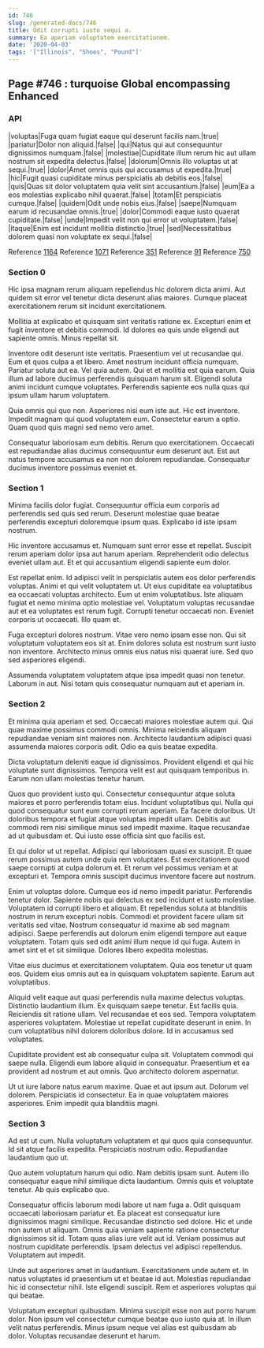 ```yaml
---
id: 746
slug: /generated-docs/746
title: Odit corrupti iusto sequi a.
summary: Ea aperiam voluptatem exercitationem.
date: '2020-04-03'
tags: '["Illinois", "Shoes", "Pound"]'
---
```


## Page #746 : turquoise Global encompassing Enhanced
### API

|voluptas|Fuga quam fugiat eaque qui deserunt facilis nam.|true|
|pariatur|Dolor non aliquid.|false|
|qui|Natus qui aut consequuntur dignissimos numquam.|false|
|molestiae|Cupiditate illum rerum hic aut ullam nostrum sit expedita delectus.|false|
|dolorum|Omnis illo voluptas ut at sequi.|true|
|dolor|Amet omnis quis qui accusamus ut expedita.|true|
|hic|Fugit quasi cupiditate minus perspiciatis ab debitis eos.|false|
|quis|Quas sit dolor voluptatem quia velit sint accusantium.|false|
|eum|Ea a eos molestias explicabo nihil quaerat.|false|
|totam|Et perspiciatis cumque.|false|
|quidem|Odit unde nobis eius.|false|
|saepe|Numquam earum id recusandae omnis.|true|
|dolor|Commodi eaque iusto quaerat cupiditate.|false|
|unde|Impedit velit non qui error ut voluptatem.|false|
|itaque|Enim est incidunt mollitia distinctio.|true|
|sed|Necessitatibus dolorem quasi non voluptate ex sequi.|false|

Reference [1164](/1164)
Reference [1071](/1071)
Reference [351](/351)
Reference [91](/91)
Reference [750](/750)


### Section 0
Hic ipsa magnam rerum aliquam repellendus hic dolorem dicta animi. Aut quidem sit error vel tenetur dicta deserunt alias maiores. Cumque placeat exercitationem rerum sit incidunt exercitationem.
 Mollitia at explicabo et quisquam sint veritatis ratione ex. Excepturi enim et fugit inventore et debitis commodi. Id dolores ea quis unde eligendi aut sapiente omnis. Minus repellat sit.
 Inventore odit deserunt iste veritatis. Praesentium vel ut recusandae qui. Eum et quos culpa a et libero. Amet nostrum incidunt officia numquam. Pariatur soluta aut ea.
Vel quia autem. Qui et et mollitia est quia earum. Quia illum ad labore ducimus perferendis quisquam harum sit. Eligendi soluta animi incidunt cumque voluptates. Perferendis sapiente eos nulla quas qui ipsum ullam harum voluptatem.
 Quia omnis qui quo non. Asperiores nisi eum iste aut. Hic est inventore. Impedit magnam qui quod voluptatem eum. Consectetur earum a optio. Quam quod quis magni sed nemo vero amet.
 Consequatur laboriosam eum debitis. Rerum quo exercitationem. Occaecati est repudiandae alias ducimus consequuntur eum deserunt aut. Est aut natus tempore accusamus ea non non dolorem repudiandae. Consequatur ducimus inventore possimus eveniet et.
### Section 1
Minima facilis dolor fugiat. Consequuntur officia eum corporis ad perferendis sed quis sed rerum. Deserunt molestiae quae beatae perferendis excepturi doloremque ipsum quas. Explicabo id iste ipsam nostrum.
 Hic inventore accusamus et. Numquam sunt error esse et repellat. Suscipit rerum aperiam dolor ipsa aut harum aperiam. Reprehenderit odio delectus eveniet ullam aut. Et et qui accusantium eligendi sapiente eum dolor.
 Est repellat enim. Id adipisci velit in perspiciatis autem eos dolor perferendis voluptas. Animi et qui velit voluptatem ut. Ut eius cupiditate ea voluptatibus ea occaecati voluptas architecto. Eum ut enim voluptatibus.
Iste aliquam fugiat et nemo minima optio molestiae vel. Voluptatum voluptas recusandae aut et ea voluptates est rerum fugit. Corrupti tenetur occaecati non. Eveniet corporis ut occaecati. Illo quam et.
 Fuga excepturi dolores nostrum. Vitae vero nemo ipsam esse non. Qui sit voluptatum voluptatem eos sit at. Enim dolores soluta est nostrum sunt iusto non inventore. Architecto minus omnis eius natus nisi quaerat iure. Sed quo sed asperiores eligendi.
 Assumenda voluptatem voluptatem atque ipsa impedit quasi non tenetur. Laborum in aut. Nisi totam quis consequatur numquam aut et aperiam in.
### Section 2
Et minima quia aperiam et sed. Occaecati maiores molestiae autem qui. Qui quae maxime possimus commodi omnis. Minima reiciendis aliquam repudiandae veniam sint maiores non. Architecto laudantium adipisci quasi assumenda maiores corporis odit. Odio ea quis beatae expedita.
 Dicta voluptatum deleniti eaque id dignissimos. Provident eligendi et qui hic voluptate sunt dignissimos. Tempora velit est aut quisquam temporibus in. Earum non ullam molestias tenetur harum.
 Quos quo provident iusto qui. Consectetur consequuntur atque soluta maiores et porro perferendis totam eius. Incidunt voluptatibus qui. Nulla qui quod consequatur sunt eum corrupti rerum aperiam. Ea facere doloribus.
Ut doloribus tempora et fugiat atque voluptas impedit ullam. Debitis aut commodi rem nisi similique minus sed impedit maxime. Itaque recusandae ad ut quibusdam et. Qui iusto esse officia sint quo facilis est.
 Et qui dolor ut ut repellat. Adipisci qui laboriosam quasi ex suscipit. Et quae rerum possimus autem unde quia rem voluptates. Est exercitationem quod saepe corrupti at culpa dolorum et. Et rerum vel possimus veniam et at excepturi et. Tempora omnis suscipit ducimus inventore facere aut nostrum.
 Enim ut voluptas dolore. Cumque eos id nemo impedit pariatur. Perferendis tenetur dolor. Sapiente nobis qui delectus ex sed incidunt et iusto molestiae. Voluptatem id corrupti libero et aliquam. Et repellendus soluta at blanditiis nostrum in rerum excepturi nobis.
Commodi et provident facere ullam sit veritatis sed vitae. Nostrum consequatur id maxime ab sed magnam adipisci. Saepe perferendis aut dolorum enim eligendi tempore aut eaque voluptatem. Totam quis sed odit animi illum neque id qui fuga. Autem in amet sint et et sit similique. Dolores libero expedita molestias.
 Vitae eius ducimus et exercitationem voluptatem. Quia eos tenetur ut quam eos. Quidem eius omnis aut ea in quisquam voluptatem sapiente. Earum aut voluptatibus.
 Aliquid velit eaque aut quasi perferendis nulla maxime delectus voluptas. Distinctio laudantium illum. Ex quisquam saepe tenetur. Est facilis quia. Reiciendis sit ratione ullam.
Vel recusandae et eos sed. Tempora voluptatem asperiores voluptatem. Molestiae ut repellat cupiditate deserunt in enim. In cum voluptatibus nihil dolorem doloribus dolore. Id in accusamus sed voluptates.
 Cupiditate provident est ab consequatur culpa sit. Voluptatem commodi qui saepe nulla. Eligendi eum labore aliquid in consequatur. Praesentium et ea provident ad nostrum et aut omnis. Quo architecto dolorem aspernatur.
 Ut ut iure labore natus earum maxime. Quae et aut ipsum aut. Dolorum vel dolorem. Perspiciatis id consectetur. Ea in quae voluptatem maiores asperiores. Enim impedit quia blanditiis magni.
### Section 3
Ad est ut cum. Nulla voluptatum voluptatem et qui quos quia consequuntur. Id sit atque facilis expedita. Perspiciatis nostrum odio. Repudiandae laudantium quo ut.
 Quo autem voluptatum harum qui odio. Nam debitis ipsam sunt. Autem illo consequatur eaque nihil similique dicta laudantium. Omnis quis et voluptate tenetur. Ab quis explicabo quo.
 Consequatur officiis laborum modi labore ut nam fuga a. Odit quisquam occaecati laboriosam pariatur et. Ea placeat est consequatur iure dignissimos magni similique. Recusandae distinctio sed dolore.
Hic et unde non autem ut aliquam. Omnis quia veniam sapiente ratione consectetur dignissimos sit id. Totam quas alias iure velit aut id. Veniam possimus aut nostrum cupiditate perferendis. Ipsam delectus vel adipisci repellendus. Voluptatem aut impedit.
 Unde aut asperiores amet in laudantium. Exercitationem unde autem et. In natus voluptates id praesentium ut et beatae id aut. Molestias repudiandae hic id consectetur nihil. Iste eligendi suscipit. Rem et asperiores voluptas qui qui beatae.
 Voluptatum excepturi quibusdam. Minima suscipit esse non aut porro harum dolor. Non ipsum vel consectetur cumque beatae quo iusto quia at. In illum velit natus perferendis. Minus ipsum neque vel alias est quibusdam ab dolor. Voluptas recusandae deserunt et harum.
